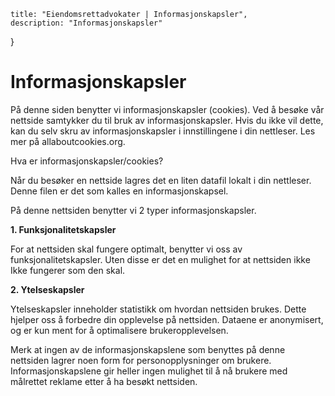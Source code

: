 
    title: "Eiendomsrettadvokater | Informasjonskapsler",
    description: "Informasjonskapsler"
}


# Informasjonskapsler

På denne siden benytter vi informasjonskapsler (cookies). Ved å besøke vår nettside samtykker du til bruk av informasjonskapsler. Hvis du ikke vil dette, kan du selv skru av informasjonskapsler i innstillingene i din nettleser. Les mer på <Link href="https://allaboutcookies.org">allaboutcookies.org</Link>.

Hva er informasjonskapsler/cookies?

Når du besøker en nettside lagres det en liten datafil lokalt i din nettleser. Denne filen er det som kalles en informasjonskapsel.

På denne nettsiden benytter vi 2 typer informasjonskapsler.

__1. Funksjonalitetskapsler__

For at nettsiden skal fungere optimalt, benytter vi oss av funksjonalitetskapsler. Uten disse er det en mulighet for at nettsiden ikke Ikke fungerer som den skal.

__2. Ytelseskapsler__

Ytelseskapsler inneholder statistikk om hvordan nettsiden brukes. Dette hjelper oss å forbedre din opplevelse på nettsiden. Dataene er anonymisert, og er kun ment for å optimalisere brukeropplevelsen.

Merk at ingen av de informasjonskapslene som benyttes på denne nettsiden lagrer noen form for personopplysninger om brukere. Informasjonskapslene gir heller ingen mulighet til å nå brukere med målrettet reklame etter å ha besøkt nettsiden.